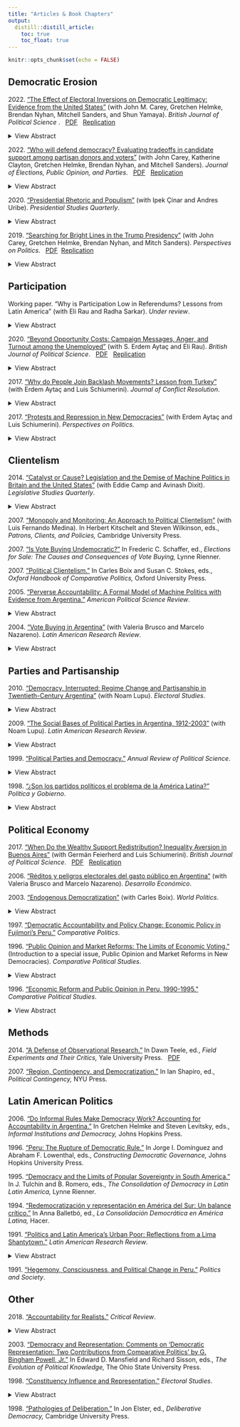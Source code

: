 ```yaml
---
title: "Articles & Book Chapters"
output: 
  distill::distill_article:
    toc: true
    toc_float: true
---
```



```r
knitr::opts_chunk$set(echo = FALSE)
```


## Democratic Erosion


2022\. ["The Effect of Electoral Inversions on Democratic Legitimacy: Evidence from the United States"](https://doi.org/10.1017/S000712342100048X) (with John M. Carey, Gretchen Helmke, Brendan Nyhan, Mitchell Sanders, and Shun Yamaya). *British Journal of Political Science* \.
\ 
<a href=files/bjps2022.pdf class="button">PDF</a>  \  <a href=https://dataverse.harvard.edu/dataset.xhtml?persistentId=doi:10.7910/DVN/YZZFTK class="button">Replication</a>


<details><summary>View Abstract</summary>
When a party or candidate loses the popular vote but still wins the election, do voters view the winner as legitimate? This scenario, known as an *electoral inversion*, describes the winners of two of the last six presidential elections in the United States. We report results from two experiments testing the effect of inversions on democratic legitimacy in the US context. Our results indicate that inversions significantly decrease the perceived legitimacy of winning candidates. Strikingly, this effect does not vary with the margin by which the winner loses the popular vote, nor by whether the candidate benefiting from the inversion is a co-partisan. The effect is driven by Democrats, who punish inversions regardless of candidate partisanship; few effects are observed among Republicans. These results suggest that the experience of inversions increases sensitivity to such outcomes among supporters of the losing party.
</details>



2022\. ["Who will defend democracy? Evaluating tradeoffs in candidate support among partisan donors and voters"](https://www.tandfonline.com/doi/abs/10.1080/17457289.2020.1790577)  (with John Carey, Katherine Clayton, Gretchen Helmke, Brendan Nyhan, and Mitchell Sanders). *Journal of Elections, Public Opinion, and Parties*\.
\ 
<a href=files/jepop2022.pdf class="button">PDF</a> \   <a href=https://dataverse.harvard.edu/dataset.xhtml?persistentId=doi:10.7910/DVN/MRWYC2 class="button">Replication</a>


<details><summary>View Abstract</summary>
Scholars and pundits fear that the American public’s commitment to democracy is declining and that citizens are willing to embrace candidates who would trample democratic principles. We examine whether violations of those principles generate resistance from voters and/or top campaign donors and whether such resistance extends across partisan lines. In a conjoint survey experiment, we investigate how regular Americans and donor elites trade off partisanship, policy positions, and support for democratic values when choosing between hypothetical political candidates. Our findings indicate that both citizens and donors punish candidates who endorse violations of democratic principles irrespective of the candidate’s party. However, partisans react very differently to candidates who support voter identification laws that threaten access to the franchise. This polarized response is especially strong among donors. These results suggest that the public and donors may sometimes be willing to forgive transgressions against democratic norms that align with their partisan and policy preferences.
</details>


2020\. ["Presidential Rhetoric and Populism"](https://onlinelibrary.wiley.com/doi/abs/10.1111/psq.12656)  (with Ipek Çinar and Andres Uribe). *Presidential Studies Quarterly*\.

<details><summary>View Abstract</summary>
Scholars and the general public have been struck by the norm-shattering rhetoric of President Donald J. Trump. His “rhetorical signature” is heavy with Manichean good-versus-evil messages, vilification of his opponents, and disdain for institutions and for evidence. But many politicians vilify their opponents and style themselves as uniquely able to solve their society's problems. In fact, Trump's Manichean discourse is typical of populist leaders, in the United States and around the world. Using text-as-data analysis of campaign rhetoric, we study the content and mood of presidential campaign speeches by a range of U.S. politicians, which allows a broader perspective not only on the uniqueness of Trump's rhetoric, but also its continuities with the rhetoric of others. This analysis allows us to define Trump as a right-wing populist. Right-wing populists, like left-leaning ones, are anti-elitist and Manichean in words and outlook. However, the two versions of populism differ in the nature of the anti-elitism, with right-wing populists targeting political elites and left-wing ones targeting economic elites. Right-wing populists also define the “other” as ethnic out-groups, who threaten the ethnically pure “people.”
</details>




2019\. [“Searching for Bright Lines in the Trump Presidency”](https://www.cambridge.org/core/journals/perspectives-on-politics/article/searching-for-bright-lines-in-the-trump-presidency/CB5F40CBC27EDA75F4D7FC7F171E6880)  (with John Carey, Gretchen
Helmke, Brendan Nyhan, and Mitch Sanders). *Perspectives on Politics*\.
\ 
<a href=files/pop2019.pdf class="button">PDF</a> \ <a href=https://dataverse.harvard.edu/dataset.xhtml?persistentId=doi:10.7910/DVN/IYWXMF class="button">Replication</a>


<details><summary>View Abstract</summary>
Is American democracy under threat? The question is more prominent in political debate now than at any time in recent memory. However, it is also too blunt; there is widespread recognition that democracy is multifaceted and that backsliding, when it occurs, tends to be piecemeal. To address these concerns, we provide original data from surveys of political science experts and the public measuring the perceived importance and performance of U.S. democracy on a number of dimensions during the first year-and-a-half of the Trump presidency. We draw on a theory of how politicians may transgress limits on their authority and the conditions under which constraints are self-enforcing. We connect this theory to our survey data in an effort to identify potential areas of agreement—bright lines—among experts and the public about the most important democratic principles and whether they have been violated. Public and expert perceptions often differ on the importance of specific democratic principles. In addition, though our experts perceive substantial democratic erosion, particularly in areas related to checks and balances, polarization between Trump supporters and opponents undermines any social consensus recognizing these violations.
</details>


## Participation

Working paper\. "Why is Participation Low in Referendums? Lessons from Latin America" (with Eli Rau and Radha Sarkar). *Under review*\. 

<details><summary>View Abstract</summary>
Whether referendums, initiatives, and other mechanisms of direct democracy enhance representative systems is a matter of debate. Skeptics note — among other criticisms — that turnout tends to be low in referendums, often lower than in candidate elections in the same country. If citizens don't care enough to participate, how useful can these mechanisms be for improving the quality of democratic systems? We argue that low referendum turnout has as much to do with parties' disincentives to mobilize voters as with voter disinterest.  Prior research on political behavior in referendums has focused largely on Europe, and assumes that voters view them as elections of lesser importance. By shifting focus to Latin America, we introduce more variation in the features of political parties that influence levels of turnout. We draw on cross-national evidence, qualitative research in Colombia, and quantitative analysis of municipal-level referendum voting behavior in Brazil. The key to understanding low voter turnout in these settings is the relatively weaker incentives that political parties have to turn out the vote when control over office is not at stake. We demonstrate that, in clientelistic systems, party operatives have particularly weak incentives to get their constituents out to the polls.
</details>

2020\. ["Beyond Opportunity Costs: Campaign Messages, Anger, and Turnout among the Unemployed"](https://www.cambridge.org/core/journals/british-journal-of-political-science/article/beyond-opportunity-costs-campaign-messages-anger-and-turnout-among-the-unemployed/444928192590BEE9B4FB47BB4B7507D9)  (with S. Erdem Aytaç and Eli Rau).  *British Journal of Political Science*\. \ 
<a class="button" href=files/bjps2020.pdf>PDF</a>  \   <a class="button" href=https://dataverse.harvard.edu/dataset.xhtml?persistentId=doi:10.7910/DVN/USKUR2>Replication</a>

<details><summary>View Abstract</summary>
Are people under economic stress more or less likely to vote, and why? With large observational datasets and a survey experiment involving unemployed Americans, we show that unemployment depresses participation. But it does so more powerfully when the unemployment rate is low, less powerfully when it is high. Whereas earlier studies have explained lower turnout among the unemployed by stressing the especially high opportunity costs these would-be voters face, our evidence points to the psychological effects of unemployment and of campaign messages about it. When unemployment is high, challengers have an incentive to blame the incumbent, thus eliciting anger among the unemployed. Psychologists have shown anger to be an approach or mobilizing emotion. When joblessness is low, campaigns tend to ignore it. The jobless thus remain in states of depression and self-blame, which are demobilizing emotions.
</details>



2017\. [“Why do People Join Backlash Movements? Lesson from Turkey”](https://journals.sagepub.com/doi/abs/10.1177/0022002716686828)  (with Erdem Aytaç
and Luis Schiumerini). *Journal of Conflict Resolution*\.

<details><summary>View Abstract</summary>
When people learn that demonstrators are being subjected to harsh treatment by the police, sometimes their reaction is to join demonstrations. What explains the potentially mobilizing power of repression? Information-oriented theories posit that repression changes people’s beliefs about the likely success of the protests or the type of the government, thus encouraging them to join. Social–psychological theories posit that repression provokes a moral and emotional reaction from bystanders, and these emotional reactions are mobilizing. Our research offers a rare opportunity to test these theories, empirically, against one another. We offer experimental evidence from Turkey after the 2013 Gezi uprising. In this setting, emotional reactions appear to be the link between repression and backlash mobilization. Information-oriented theories of backlash mobilization may be less germane in democracies, in which people already have access to information about their governments, and in highly polarized polities, in which few people’s political affinities are up for grabs.
</details>



2017\. [“Protests and Repression in New Democracies”](https://www.cambridge.org/core/journals/perspectives-on-politics/article/abs/protests-and-repression-in-new-democracies/E99269D609B4F3DD1231BD36E44C5BF4)  (with Erdem Aytaç
and Luis Schiumerini). *Perspectives on Politics*\.

<details><summary>View Abstract</summary>
Elected governments sometimes deal with protests by authorizing the police to use less-lethal tools of repression: water cannons, tear gas, rubber bullets, and the like. When these tactics fail to end protests and instead spark larger, backlash movements, some governments reduce the level of violence but others increase it, causing widespread injuries and loss of life. We study three recent cases of governments in new democracies facing backlash movements. Their decision to scale up or scale back police repression reflected the governments’ levels of electoral security. Secure governments with relatively unmovable majorities behind them feel freer to apply harsh measures. Less secure governments, those with volatile electoral support, contemplate that their hold on power might weaken should they inflict very harsh treatment on protesters; they have strong incentives to back down. Our original survey research and interviews with civilian authorities, police officials, and protest organizers in Turkey, Brazil, and Ukraine allow us to evaluate this explanation as well as a number of rival accounts. Our findings imply that elected governments that rest on very stable bases of support may be tempted to deploy tactics more commonly associated with authoritarian politics.
</details>

## Clientelism

2014\. [“Catalyst or Cause? Legislation and the Demise of Machine Politics in Britain and the United States”](https://onlinelibrary.wiley.com/doi/abs/10.1111/lsq.12058)  (with Eddie Camp and Avinash Dixit). *Legislative Studies Quarterly*\.

<details><summary>View Abstract</summary>
In the nineteenth century, British and American parties competed by hiring electoral agents to bribe and treat voters. British parties abruptly abandoned this practice in the 1880s. The conventional explanation is that legislation put an end to agent-mediated distribution. But this explanation leaves many questions unanswered. Why did the parties use agents for decades, even though they imposed great expense on candidates and were viewed as untrustworthy? And why, after decades of half-hearted reforms, did the House of Commons pass effective antibribery reforms only in 1883? In our formal model, parties hire agents to solve information problems, but agent-mediated distribution can be collectively suboptimal. Legislation can serve as a credibility device for shifting to less costly strategies.
</details>



2007\. [“Monopoly and Monitoring: An Approach to Political Clientelism”](https://www.cambridge.org/core/books/patrons-clients-and-policies/D4563A6CFFB2076C11E910568C5B2CE2) (with Luis Fernando Medina). In Herbert Kitschelt and Steven Wilkinson, eds., *Patrons, Clients, and Policies,* Cambridge University Press\.



2007\. [“Is Vote Buying Undemocratic?”](https://www.rienner.com/title/Elections_for_Sale_The_Causes_and_Consequences_of_Vote_Buying) In Frederic C. Schaffer, ed., *Elections for Sale: The Causes and Consequences of Vote Buying,* Lynne Rienner\.



2007\. [“Political Clientelism.”](https://academic.oup.com/edited-volume/28345) In Carles Boix and Susan C. Stokes, eds., *Oxford Handbook of Comparative Politics,* Oxford University Press\.


2005\. [“Perverse Accountability: A Formal Model of Machine Politics with Evidence from Argentina.”](https://www.cambridge.org/core/journals/american-political-science-review/article/abs/perverse-accountability-a-formal-model-of-machine-politics-with-evidence-from-argentina/A2A7141AA5EC213E6C5FAFD86FBCC859)  *American Political Science Review*\.

<details><summary>View Abstract</summary>
Political machines (or clientelist parties) mobilize electoral support by trading particularistic benefits to voters in exchange for their votes. But if the secret ballot hides voters' actions from the machine, voters are able to renege, accepting benefits and then voting as they choose. To explain how machine politics works, I observe that machines use their deep insertion into voters' social networks to try to circumvent the secret ballot and infer individuals' votes. When parties influence how people vote by threatening to punish them for voting for another party, I call this accountability. I analyze the strategic interaction between machines and voters as an iterated prisoners' dilemma game with one-sided uncertainty. The game generates hypotheses about the impact of the machine's capacity to monitor voters, and of voters' incomes and ideological stances, on the effectiveness of machine politics. I test these hypotheses with data from Argentina.
</details>




2004\. [“Vote Buying in Argentina”](https://www.cambridge.org/core/journals/latin-american-research-review/article/vote-buying-in-argentina/0E6DDCD3ECBD98210D57D006EDC668CF) (with Valeria Brusco and Marcelo Nazareno). *Latin American Research Review*\.

<details><summary>View Abstract</summary>
We analyze vote buying in Argentina—the payment by political parties of minor benefits (food, clothing, cash) to citizens in exchange for their votes. How widespread is vote buying in Argentina, and what is the profile of the typical vote “seller”? Did the shift toward a neoliberal economic model in the 1990s increase or reduce vote buying? Why do parties attempt to buy votes when the ballot is secret and people could simply accept campaign handouts and then vote as they wish? We analyze responses to surveys we conducted in Argentina in 2002 and offer answers to these questions. Our findings suggest that vote buying is an effective strategy for mobilizing electoral support among low-income people when parties are able to monitor voters' actions, make reasonably accurate inferences about how individuals voted, and credibly threaten to punish voters who defect from the implicit clientelist bargain. Our results point toward ballot reform as one way to reduce vote buying in Argentina.
</details>









## Parties and Partisanship

2010\. [“Democracy, Interrupted: Regime Change and Partisanship in Twentieth-Century
Argentina”](https://www.sciencedirect.com/science/article/pii/S0261379409000894) (with Noam Lupu). *Electoral Studies*\.

<details><summary>View Abstract</summary>
Electoral volatility is much higher in new than in advanced democracies. Some scholars contend that weak partisan ties among the electorate lie behind this high volatility. Political parties in new democracies do not invest in building strong linkages with voters, they claim; hence partisanship is not widespread, nor does it grow over time. Our view is that democratic processes do encourage the spread of partisanship and hence the stabilization of electoral outcomes over time in new democracies. But this dynamic can be masked by countervailing factors and cut short by regime instability. We expect that, all else being equal, volatility will decline over time as a new democracy matures but increase again when democracy is interrupted. We use disaggregated ecological data from Argentina over nearly a century to show that electoral stability grows during democratic periods and erodes during dictatorships.
</details>

2009\. [“The Social Bases of Political Parties in Argentina, 1912-2003”](https://www.cambridge.org/core/journals/latin-american-research-review/article/social-bases-of-political-parties-in-argentina-19122003/96E559952E4E4DEC17215F004794DD87) (with Noam Lupu). *Latin American Research Review*\.

<details><summary>View Abstract</summary>
To what extent has the Argentine party system been polarized along class lines? The political historiography gives mixed and contradictory answers to this question. We explore the social bases of Argentina's political parties using an original database, the most comprehensive database of Argentine elections yet assembled, and new methods of ecological inference that yield more reliable results than previous analyses. We identify two distinct party systems, one in place between 1912 and 1940, the other emerging after 1946. The first party system was not consistently class based, but the second was, with the Radical Party representing the middle classes and the Peronists, workers and the poor. Still, there were important exceptions. Lower-class support for the Peronists, as proxied by literacy rates, declined during Perón's exile, which implies that the party had trouble mobilizing lower-class illiterate voters. Since the return to democracy in 1983, class polarization has again found some expression in the party system.
</details>

1999\. [“Political Parties and Democracy.”](https://www.annualreviews.org/content/journals/10.1146/annurev.polisci.2.1.243)  *Annual Review of Political Science*\.

<details><summary>View Abstract</summary>
A central claim of democratic theory is that democracy induces governments to be responsive to the preferences of the people. Political parties organize politics in every modern democracy, and some observers claim that parties are what induce democracies to be responsive. Yet, according to others, parties give voice to extremists and reduce the responsiveness of governments to the citizenry. The debate about parties and democracy takes on renewed importance as new democracies around the globe struggle with issues of representation and governability. I show that our view of the impact of parties on democratic responsiveness hinges on what parties are—their objectives and organization. I review competing theories of parties, sketch their testable implications, and note the empirical findings that may help adjudicate among these theories. I also review debates about the origins of parties, about the determinants of party-system size and characteristics, and about party competition.
</details>


1998\. [“¿Son los partidos políticos el problema de la América Latina?”](http://www.politicaygobierno.cide.edu/index.php/pyg/article/view/509)  *Política y Gobierno*\.

<details><summary>View Abstract</summary>
Los estudiosos responsabilizan a los partidos políticos débiles y a los sistemas de partidos volátiles de las deficiencias de las democracias latinoamericanas. Entre éstas se encuentra la decir, la tendencia de los políticos a pronunciarse a favor de ciertas políticas durante las campañas y luego a abandonarlas una vez que están en el poder. Sin embargo, la teoría política y la experiencia de América Latina plantean expectativas contradictorias: que los partidos fuertes pueden aumentar la capacidad de respuesta y que pueden reducirla. Los estudios de caso y el análisis estadístico de datos nacionales presentados en este artículo muestran que tanto los partidos débiles en sistemas volátiles como los partidos fuertes en sistemas estables realizaron drásticos y tempranos cambios de políticas. Para comprender estos cambios, debemos ver más allá de las deficiencias de los partidos políticos. Se concluye con algunas reflexiones acerca de la conveniencia normativa de la respuesta al mandato popular. 
</details>


## Political Economy

2017\. [“When Do the Wealthy Support Redistribution? Inequality Aversion in Buenos Aires”](https://www.cambridge.org/core/journals/british-journal-of-political-science/article/abs/when-do-the-wealthy-support-redistribution-inequality-aversion-in-buenos-aires/FA1E9E1AF6D469601D33E0207228DC74) (with Germán Feierherd and Luis Schiumerini). *British Journal of Political Science*\.
\ 
<a class="button" href=files/bjps2017.pdf>PDF</a>  \  <a class="button" href=https://dataverse.harvard.edu/dataset.xhtml?persistentId=doi:10.7910/DVN/THXYMC>Replication</a>

2006\. [“Réditos y peligros electorales del gasto público en Argentina”](https://www.jstor.org/stable/4151101) (with Valeria Brusco and Marcelo Nazareno). *Desarrollo Económico*\.

2003\. [“Endogenous Democratization”](https://www.cambridge.org/core/journals/world-politics/article/abs/endogenous-democratization/B813380A747708BE21A0B28742640EBA) (with Carles Boix). *World Politics*\.

<details><summary>View Abstract</summary>
The authors show that economic development increases the probability that a country will undergo a transition to democracy. These results contradict the finding of Przeworski and his associates, that development causes democracy to last but not to come into existence in the first place. By dealing adequately with problems of sample selection and model specification, the authors discover that economic growth does cause nondemocracies to democratize. They show that the effect of economic development on the probability of a transition to democracy in the hundred years between the mid-nineteenth century and World War II was substantial, indeed, even stronger than its effect on democratic stability. They also show that, in more recent decades, some countries that developed but remained dictatorships would, because of their development, be expected to democratize in as few as three years after achieving a per capita income of $12,000 per capita.
</details>


1997\. [“Democratic Accountability and Policy Change: Economic Policy in Fujimori's Peru.”](https://www.jstor.org/stable/422080)  *Comparative Politics*\.


1996\. [“Public Opinion and Market Reforms: The Limits of Economic Voting.”](https://journals.sagepub.com/doi/abs/10.1177/0010414096029005001) (Introduction to a special issue, Public Opinion and Market Reforms in New Democracies). *Comparative Political Studies*\.

<details><summary>View Abstract</summary>
The broadly held view that promarket reforms are good for most people is in conflict with the equally broadly held view that, in democracies, reforms will generate widespread resistance. Resistance is expected because reforms typically produce economic downturns, at least over the short term. Under normal circumstances, we expect citizens to withdraw support from governments during periods of economic decline. If citizens withdraw support, then governments, worried about the next election, may abandon reforms. But our expectations should be different of new democracies pursuing promarket reforms. Citizens may believe governments when they claim that things have to get worse before they get better or that economic stagnation is the fault of the past model. Research in Poland, Peru, and Mexico, reported in this special issue, supports these expectations. Hence under democracy there is more scope for support of painful reforms than frequently acknowledged.
</details>


1996\. [“Economic Reform and Public Opinion in Peru, 1990-1995.”](https://journals.sagepub.com/doi/abs/10.1177/0010414096029005003)  *Comparative Political Studies*\.

<details><summary>View Abstract</summary>
Even if they are confident that prosperity lies just over the horizon, politicians who embark on promarket reforms know they are in for some stormy weather. How will they fare in voters' eyes once the pain is felt? Will voters inevitably turn against politicians who impose painful measures without an electoral mandate to do so? The story of economic reform and public opinion in Peru under Alberto Fujimori (1990-1995) poses just these questions. The author uses monthly public opinion polls and monthly economic data to analyze the impact of economic changes during Fujimori's reform program on opinions of the reforms and the president. The author finds that Limeños withdrew support from the program and the president when employment fell and inflation rose, responses consistent with the findings of the economic voting literature. But when real wages fell, they became optimistic about the future and more likely to support reforms and the government.
</details>


## Methods


2014\. [“A Defense of Observational Research.”](https://yalebooks.yale.edu/book/9780300169409/field-experiments-and-their-critics/) In Dawn Teele, ed., *Field Experiments and Their Critics,* Yale University Press\.
\ 
<a href=files/Stokes_Observational_Research.pdf class="button">PDF</a> 


2007\. [“Region, Contingency, and Democratization.”](https://nyupress.org/9780814740446/political-contingency/) In Ian Shapiro, ed., *Political Contingency,* NYU Press\.



## Latin American Politics


2006\. [“Do Informal Rules Make Democracy Work? Accounting for Accountability in Argentina.”](https://www.press.jhu.edu/books/title/9015/informal-institutions-and-democracy) In Gretchen Helmke and Steven Levitsky, eds., *Informal Institutions and Democracy,* Johns Hopkins Press\.


1996\. [“Peru: The Rupture of Democratic Rule.”](https://books.google.com/books/about/Constructing_Democratic_Governance.html?id=Lop7v_R6jeYC) In Jorge I. Domínguez and Abraham F. Lowenthal, eds., *Constructing Democratic Governance,* Johns Hopkins University Press\.

1995\. [“Democracy and the Limits of Popular Sovereignty in South America.”](https://books.google.com/books/about/The_Consolidation_of_Democracy_in_Latin.html?id=rAJLzwEACAAJ) In J. Tulchin and B. Romero, eds., *The Consolidation of Democracy in Latin Latin America,*  Lynne Rienner\.


1994\. [“Redemocratización y representación en América del Sur: Un balance crítico.”](https://books.google.com/books/about/La_consolidaci%C3%B3n_democr%C3%A1tica_en_Am%C3%A9ri.html?id=cnB7AAAAMAAJ) In Anna Balletbó, ed., *La Consolidación Democrática en América Latina,*  Hacer\.

1991\. [“Politics and Latin America's Urban Poor: Reflections from a Lima Shantytown.”](https://www.cambridge.org/core/journals/latin-american-research-review/article/politics-and-latin-americas-urban-poor-reflections-from-a-lima-shantytown/5E3A633979AFA482A97D617F542476C1)  *Latin American Research Review*\.

<details><summary>View Abstract</summary>
In the early 1970s, Wayne Cornelius asked, “Are the migrant masses revolutionary? Definitely not, at least in Latin America and many other parts of the developing world.” These words summarized an emerging revisionist view of the political character of Latin America's new urban poor. Careful empirical research had proved wrong previous scholars and observers who had expected the new migrant populations in Latin America's cities to become sources of support for revolutionary political movements. A new picture of the inhabitants of Latin America's burgeoning shantytowns came into focus, showing these populations to be either passive or loyally engaged in the surrounding political system. According to this picture, squatters held considerable hope for individual advancement, forged clientelistic ties with government officials, and showed few signs of joining radicalized, class-conscious social movements.
</details>


1991\. [“Hegemony, Consciousness, and Political Change in Peru.”](https://journals.sagepub.com/doi/abs/10.1177/003232929101900301)  *Politics and Society*\.




## Other

2018\. [“Accountability for Realists.”](https://www.tandfonline.com/doi/abs/10.1080/08913811.2018.1473111)  *Critical Review*\.

<details><summary>View Abstract</summary>
In *Democracy for Realists*, Christopher Achen and Larry Bartels argue that voters are shortsighted and punish incumbents for politically irrelevant outcomes. These failings, in the authors’ view, mean that voters are incapable of holding politicians to account. But Achen and Bartels overstate voters’ failure to engage in effective retrospective voting. The authors also understate the degree to which accountability can be compatible with voters’ being myopic, such as when early- and late-term performance are correlated. Achen and Bartels also overlook evidence that the American state acted as an insurer against social risk long before the New Deal, a fact that points to voters using relevant criteria (not irrelevant ones) when they appear to punish incumbents for natural disasters. Finally, while accountability is an important consequentialist reason for democracy, we should keep in mind non-consequentialist justifications for this system of government, in particular its instantiation of political equality.
</details>

2003\. [“Democracy and Representation: Comments on ‘Democratic Representation: Two Contributions from Comparative Politics’ by G. Bingham Powell, Jr."](https://ohiostatepress.org/books/titles/9780814209349.html) In Edward D. Mansfield and Richard Sisson, eds., *The Evolution of Political Knowledge,* The Ohio State University Press\.





1998\. ["Constituency Influence and Representation."](https://www.sciencedirect.com/science/article/abs/pii/S0261379498000341) *Electoral Studies*\.

<details><summary>View Abstract</summary>
In their classic study “Constituency Influence in Congress”, Miller and Stokes (1966) equated representation with responsiveness to constituent opinion. But when constituents are uncertain about the effects of policies and when they may come to favor a policy which they opposed before its implementation, politicians may represent constitutent's interests even though they are unresponsive to their ex ante preferences. Several Latin American governments that switched to unpopular policies early in their terms did so because they thought citizens were ill-informed and their preferences would change. Even though we should consider such policy switches as carried out by governments that are attempting to represent, we should not return to a Burkean ideal whereby legislators do what they deem best regardless of the will of their constituents.
</details>





1998\. [“Pathologies of Deliberation."](https://www.cambridge.org/core/books/deliberative-democracy/F8210B09ECDEDF1479DF8D221277F119) In Jon Elster, ed., *Deliberative Democracy,* Cambridge University Press\.




